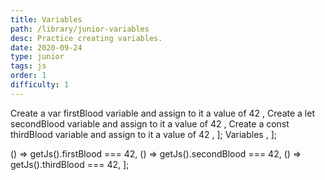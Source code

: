 ```yaml
---
title: Variables
path: /library/junior-variables
desc: Practice creating variables.
date: 2020-09-24
type: junior
tags: js
order: 1
difficulty: 1
---
```



  <Text size="small" color="#FAFAFA">
    Create a var firstBlood variable and assign to it a value of 42
  </Text>,
  <Text size="small" color="#FAFAFA">
    Create a let secondBlood variable and assign to it a value of 42
  </Text>,
  <Text size="small" color="#FAFAFA">
    Create a const thirdBlood variable and assign to it a value of 42
  </Text>,
];

  <Link size="small" href="https://www.w3schools.com/js/js_variables.asp">
    Variables
  </Link>,
];

  () => getJs().firstBlood === 42,
  () => getJs().secondBlood === 42,
  () => getJs().thirdBlood === 42,
];

<Post>
  <CodeEditor
    tasks={tasksListData}
    help={helpListData}
    tabs={tabs}
    tests={tests}
    result={`All three variables (firstBlood, secondBlood, thirdBlood) are declared and have a value of 42.`}
    next="junior-multiply-function"
  />
</Post>
